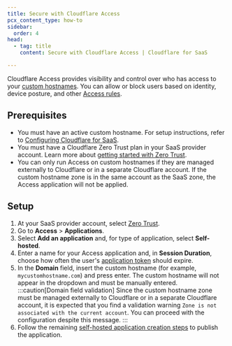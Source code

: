 ```yaml
---
title: Secure with Cloudflare Access
pcx_content_type: how-to
sidebar:
  order: 4
head:
  - tag: title
    content: Secure with Cloudflare Access | Cloudflare for SaaS

---
```


Cloudflare Access provides visibility and control over who has access to your [custom hostnames](/cloudflare-for-platforms/cloudflare-for-saas/domain-support/). You can allow or block users based on identity, device posture, and other [Access rules](/cloudflare-one/policies/access/).

## Prerequisites

* You must have an active custom hostname. For setup instructions, refer to [Configuring Cloudflare for SaaS](/cloudflare-for-platforms/cloudflare-for-saas/start/getting-started/).
* You must have a Cloudflare Zero Trust plan in your SaaS provider account. Learn more about [getting started with Zero Trust](/cloudflare-one/setup/).
* You can only run Access on custom hostnames if they are managed externally to Cloudflare or in a separate Cloudflare account. If the custom hostname zone is in the same account as the SaaS zone, the Access application will not be applied.

## Setup

1. At your SaaS provider account, select [Zero Trust](https://one.dash.cloudflare.com).
2. Go to **Access** > **Applications**.
3. Select **Add an application** and, for type of application, select **Self-hosted**.
4. Enter a name for your Access application and, in **Session Duration**, choose how often the user's [application token](/cloudflare-one/identity/authorization-cookie/application-token/) should expire.
5. In the **Domain** field, insert the custom hostname (for example, `mycustomhostname.com`) and press enter. The custom hostname will not appear in the dropdown and must be manually entered.
    :::caution[Domain field validation]
    Since the custom hostname zone must be managed externally to Cloudflare or in a separate Cloudflare account, it is expected that you find a validation warning `Zone is not associated with the current account`. You can proceed with the configuration despite this message.
    :::
6. Follow the remaining [self-hosted application creation steps](/cloudflare-one/applications/configure-apps/self-hosted-apps/) to publish the application.
